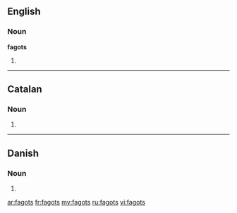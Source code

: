 ==English==

===Noun===
'''fagots'''

# {{plural of|[[fagot]]}}

----

==Catalan==

===Noun===
{{ca-noun-form|m|p}}

# {{ca-plural of|fagot}}

----

==Danish==

===Noun===
{{infl|da|noun form|g=c}}

# {{form of|genitive singular indefinite|fagot|lang=da}}

[[ar:fagots]]
[[fr:fagots]]
[[my:fagots]]
[[ru:fagots]]
[[vi:fagots]]
